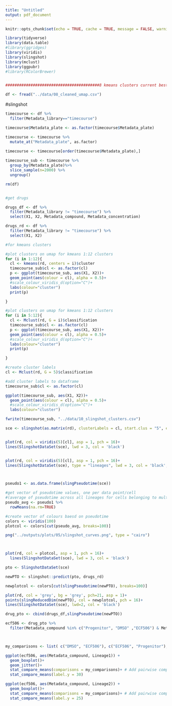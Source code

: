 ---
title: "Untitled"
output: pdf_document
---

```{r setup, include=FALSE}
knitr::opts_chunk$set(echo = TRUE, cache = TRUE, message = FALSE, warning = FALSE, fig.align = 'centre')
```


```{r}
library(tidyverse)
library(data.table)
#library(ggridges)
library(viridis)
library(slingshot)
library(mclust)
library(ggpubr)
#library(RColorBrewer)


#########################################8 kmeans clusters current best fit####################################################
```

```{r}

df <- fread("../data/08_cleaned_umap.csv")

```

#slingshot
```{r}

timecourse <- df %>%
  filter(Metadata_library=="timecourse")

timecourse$Metadata_plate <- as.factor(timecourse$Metadata_plate)

timecourse <- timecourse %>%
  mutate_at("Metadata_plate", as.factor)
  
timecourse <- timecourse[order(timecourse$Metadata_plate),]

timecourse_sub <- timecourse %>%
  group_by(Metadata_plate)%>%
  slice_sample(n=2000) %>%
  ungroup()

rm(df)


#get drugs

drugs_df <- df %>%
  filter(Metadata_library != "timecourse") %>%
  select(X1, X2, Metadata_compound, Metadata_concentration)

drugs_rd <- df %>%
  filter(Metadata_library != "timecourse") %>%
  select(X1, X2)

```


```{r}

#for kmeans clusters

#plot clusters on umap for kmeans 1:12 clusters
for (i in 1:12){
  cl <- kmeans(rd, centers = i)$cluster
  timecourse_sub$cl <- as.factor(cl)
  p <- ggplot(timecourse_sub, aes(X1, X2))+ 
  geom_point(aes(colour = cl), alpha = 0.5)+
  #scale_colour_viridis_d(option="C")+
  labs(colour="cluster")
  print(p)

}

#plot clusters on umap for kmeans 1:12 clusters
for (i in 5:12){
  cl <- Mclust(rd, G = i)$classification
  timecourse_sub$cl <- as.factor(cl)
  p <- ggplot(timecourse_sub, aes(X1, X2))+ 
  geom_point(aes(colour = cl), alpha = 0.5)+
  #scale_colour_viridis_d(option="C")+
  labs(colour="cluster")
  print(p)

}
```

```{r}
#create cluster labels
cl <- Mclust(rd, G = 5)$classification

#add cluster labels to dataframe
timecourse_sub$cl <- as.factor(cl)

ggplot(timecourse_sub, aes(X1, X2))+ 
  geom_point(aes(colour = cl), alpha = 0.5)+
  #scale_colour_viridis_d(option="C")+
  labs(colour="cluster")

fwrite(timecourse_sub, "../data/10_slingshot_clusters.csv")

```


```{r}
sce <- slingshot(as.matrix(rd), clusterLabels = cl, start.clus = "5", end.clus = c("2", "3"))


plot(rd, col = viridis(5)[cl], asp = 1, pch = 16)+
lines(SlingshotDataSet(sce), lwd = 3, col = 'black')


plot(rd, col = viridis(5)[cl], asp = 1, pch = 16)+
lines(SlingshotDataSet(sce), type = "lineages", lwd = 3, col = 'black', show.constraints = TRUE)



pseudo1 <- as.data.frame(slingPseudotime(sce))

#get vector of pseudotime values, one per data point/cell 
#(average of pseudotime across all lineages for cells belonging to multiple lineages)
pseudo_avg <- pseudo1 %>%
  rowMeans(na.rm=TRUE) 

#create vector of colours baesd on pseudotime
colors <- viridis(100)
plotcol <- colors[cut(pseudo_avg, breaks=100)]

png("../outputs/plots/05/slingshot_curves.png", type = "cairo")



plot(rd, col = plotcol, asp = 1, pch = 16)+
  lines(SlingshotDataSet(sce), lwd = 3, col = 'black')

```
```{r}

pto <- SlingshotDataSet(sce) 

newPTO <- slingshot::predict(pto, drugs_rd)

newplotcol <- colors[cut(slingPseudotime(newPTO), breaks=100)]

plot(rd, col = 'grey', bg = 'grey', pch=21, asp = 1)+
points(slingReducedDim(newPTO), col = newplotcol, pch = 16)+
lines(SlingshotDataSet(sce), lwd=2, col = 'black')

```



```{r}

drug_pto <- cbind(drugs_df,slingPseudotime(newPTO))

ecf506 <- drug_pto %>%
  filter(Metadata_compound %in% c("Progenitor", "DMSO" ,"ECF506") & Metadata_concentration %in% c("DMSO", 10, "Progenitor"))



my_comparisons <- list( c("DMSO", "ECF506"), c("ECF506", "Progenitor"), c("DMSO", "Progenitor") )

ggplot(ecf506, aes(Metadata_compound, Lineage1)) +
  geom_boxplot()+
  geom_jitter()+
  stat_compare_means(comparisons = my_comparisons)+ # Add pairwise comparisons p-value
  stat_compare_means(label.y = 30)

ggplot(ecf506, aes(Metadata_compound, Lineage2)) +
  geom_boxplot()+
  stat_compare_means(comparisons = my_comparisons)+ # Add pairwise comparisons p-value
  stat_compare_means(label.y = 25)
```










